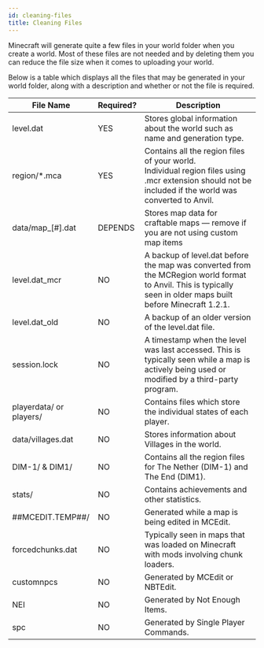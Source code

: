 ```yaml
---
id: cleaning-files
title: Cleaning Files
---
```


Minecraft will generate quite a few files in your world folder when you create a world. Most of these files are not needed and by deleting them you can reduce the file size when it comes to uploading your world.

Below is a table which displays all the files that may be generated in your world folder, along with a description and whether or not the file is required.

<div className="table-container">
  <table>
    <thead>
      <tr>
        <th style={{ minWidth: "230px" }}>File Name</th>
        <th>Required?</th>
        <th>Description</th>
      </tr>
    </thead>
    <tbody>
      <tr>
        <td>
          <label>level.dat</label>
        </td>
        <td>
          <span className="badge badge--success">YES</span>
        </td>
        <td>
          Stores global information about the world such as name and generation type.
        </td>
      </tr>
      <tr>
        <td>
          <label>region/*.mca</label>
        </td>
        <td>
          <span className="badge badge--success">YES</span>
        </td>
        <td>
          Contains all the region files of your world.
          <br />
          Individual region files using <label>.mcr</label> extension should not be included if the world was converted to Anvil.
        </td>
      </tr>
      <tr>
        <td>
          <label>data/map_[#].dat</label>
        </td>
        <td>
          <span className="badge badge--warning">DEPENDS</span>
        </td>
        <td>
          Stores map data for craftable maps &#8212; remove if you are not using custom map items
        </td>
      </tr>
      <tr>
        <td>
          <label>level.dat_mcr</label>
        </td>
        <td>
          <span className="badge badge--danger">NO</span>
        </td>
        <td>
          A backup of level.dat before the map was converted from the MCRegion world format to Anvil.
          This is typically seen in older maps built before Minecraft 1.2.1.
        </td>
      </tr>
      <tr>
        <td>
          <label>level.dat_old</label>
        </td>
        <td>
          <span className="badge badge--danger">NO</span>
        </td>
        <td>A backup of an older version of the level.dat file.</td>
      </tr>
      <tr>
        <td>
          <label>session.lock</label>
        </td>
        <td>
          <span className="badge badge--danger">NO</span>
        </td>
        <td>
          A timestamp when the level was last accessed.
          This is typically seen while a map is actively being used or modified by a third-party program.
        </td>
      </tr>
      <tr>
        <td>
          <label>playerdata/</label>
          or
          <label>players/</label>
        </td>
        <td>
          <span className="badge badge--danger">NO</span>
        </td>
        <td>Contains files which store the individual states of each player.</td>
      </tr>
      <tr>
        <td>
          <label>data/villages.dat</label>
        </td>
        <td>
          <span className="badge badge--danger">NO</span>
        </td>
        <td>Stores information about Villages in the world.</td>
      </tr>
      <tr>
        <td>
          <label>DIM-1/ & DIM1/</label>
        </td>
        <td>
          <span className="badge badge--danger">NO</span>
        </td>
        <td>Contains all the region files for The Nether (<label>DIM-1</label>) and The End (<label>DIM1</label>).</td>
      </tr>
      <tr>
        <td>
          <label>stats/</label>
        </td>
        <td>
          <span className="badge badge--danger">NO</span>
        </td>
        <td>Contains achievements and other statistics.</td>
      </tr>
      <tr>
        <td>
          <label>##MCEDIT.TEMP##/</label>
        </td>
        <td>
          <span className="badge badge--danger">NO</span>
        </td>
        <td>Generated while a map is being edited in MCEdit.</td>
      </tr>
      <tr>
        <td>
          <label>forcedchunks.dat</label>
        </td>
        <td>
          <span className="badge badge--danger">NO</span>
        </td>
        <td>Typically seen in maps that was loaded on Minecraft with mods involving chunk loaders.</td>
      </tr>
      <tr>
        <td>
          <label>customnpcs</label>
        </td>
        <td>
          <span className="badge badge--danger">NO</span>
        </td>
        <td>Generated by MCEdit or NBTEdit.</td>
      </tr>
      <tr>
        <td>
          <label>NEI</label>
        </td>
        <td>
          <span className="badge badge--danger">NO</span>
        </td>
        <td>Generated by Not Enough Items.</td>
      </tr>
      <tr>
        <td>
          <label>spc</label>
        </td>
        <td>
          <span className="badge badge--danger">NO</span>
        </td>
        <td>Generated by Single Player Commands.</td>
      </tr>
    </tbody>
  </table>
</div>
